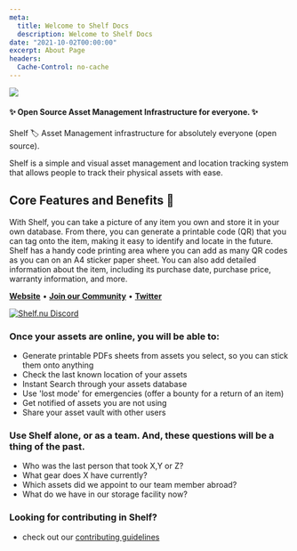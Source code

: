 ---
meta:
  title: Welcome to Shelf Docs
  description: Welcome to Shelf Docs
date: "2021-10-02T00:00:00"
excerpt: About Page
headers:
  Cache-Control: no-cache
---

[![](https://cdn.discordapp.com/attachments/1143882281069592658/1143949082017153044/Frame_102.jpg)](https://www.shelf.nu/)

#### ✨ Open Source Asset Management Infrastructure for everyone. ✨

Shelf 🏷️ Asset Management infrastructure for absolutely everyone (open source).

Shelf is a simple and visual asset management and location tracking system that allows people to track their physical assets with ease.

## Core Features and Benefits 💫

With Shelf, you can take a picture of any item you own and store it in your own database. From there, you can generate a printable code (QR) that you can tag onto the item, making it easy to identify and locate in the future. Shelf has a handy code printing area where you can add as many QR codes as you can on an A4 sticker paper sheet. You can also add detailed information about the item, including its purchase date, purchase price, warranty information, and more.

[**Website**](https://www.shelf.nu/?ref=github) • [**Join our Community**](https://discord.gg/gdPMsSzqCS) • [**Twitter**](https://twitter.com/ShelfQR/?ref=github)

[![Shelf.nu Discord](https://dcbadge.vercel.app/api/server/gdPMsSzqCS)](https://discord.gg/gdPMsSzqCS)

### Once your assets are online, you will be able to:

- Generate printable PDFs sheets from assets you select, so you can stick them onto anything
- Check the last known location of your assets
- Instant Search through your assets database
- Use 'lost mode' for emergencies (offer a bounty for a return of an item)
- Get notified of assets you are not using
- Share your asset vault with other users

### Use Shelf alone, or as a team. And, these questions will be a thing of the past.

- Who was the last person that took X,Y or Z?
- What gear does X have currently?
- Which assets did we appoint to our team member abroad?
- What do we have in our storage facility now?

### Looking for contributing in Shelf?

- check out our [contributing guidelines](/docs/contribute)

